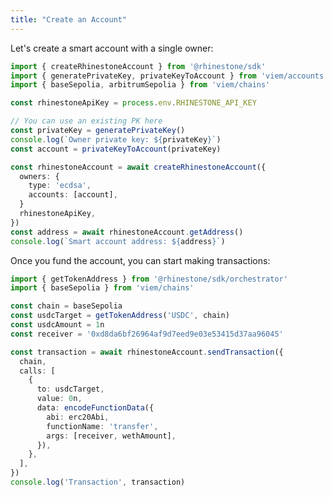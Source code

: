 ```yaml
---
title: "Create an Account"
---
```


Let's create a smart account with a single owner:

```ts
import { createRhinestoneAccount } from '@rhinestone/sdk'
import { generatePrivateKey, privateKeyToAccount } from 'viem/accounts'
import { baseSepolia, arbitrumSepolia } from 'viem/chains'

const rhinestoneApiKey = process.env.RHINESTONE_API_KEY

// You can use an existing PK here
const privateKey = generatePrivateKey()
console.log(`Owner private key: ${privateKey}`)
const account = privateKeyToAccount(privateKey)

const rhinestoneAccount = await createRhinestoneAccount({
  owners: {
    type: 'ecdsa',
    accounts: [account],
  }
  rhinestoneApiKey,
})
const address = await rhinestoneAccount.getAddress()
console.log(`Smart account address: ${address}`)
```

Once you fund the account, you can start making transactions:

```ts
import { getTokenAddress } from '@rhinestone/sdk/orchestrator'
import { baseSepolia } from 'viem/chains'

const chain = baseSepolia
const usdcTarget = getTokenAddress('USDC', chain)
const usdcAmount = 1n
const receiver = '0xd8da6bf26964af9d7eed9e03e53415d37aa96045'

const transaction = await rhinestoneAccount.sendTransaction({
  chain,
  calls: [
    {
      to: usdcTarget,
      value: 0n,
      data: encodeFunctionData({
        abi: erc20Abi,
        functionName: 'transfer',
        args: [receiver, wethAmount],
      }),
    },
  ],
})
console.log('Transaction', transaction)
```
